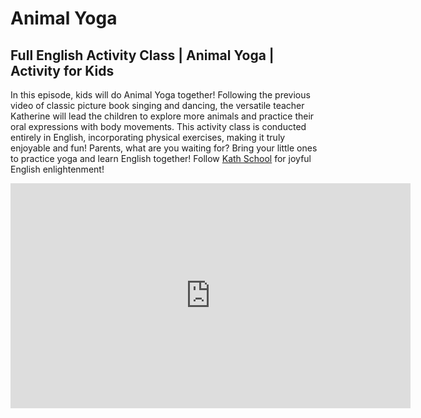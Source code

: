 # Animal Yoga

## Full English Activity Class | Animal Yoga | Activity for Kids

In this episode, kids will do Animal Yoga together! Following the previous video of classic picture book singing and dancing, the versatile teacher Katherine will lead the children to explore more animals and practice their oral expressions with body movements.
This activity class is conducted entirely in English, incorporating physical exercises, making it truly enjoyable and fun!
Parents, what are you waiting for? Bring your little ones to practice yoga and learn English together!
Follow [Kath School](https://space.bilibili.com/20797715) for joyful English enlightenment!

<iframe
  src="https://player.bilibili.com/player.html?bvid=BV11L41197mv&cid=1&page=1"
  scrolling="no"
  border="0"
  frameborder="no"
  framespacing="0"
  allowfullscreen="true"
  width="640"
  height="360"
></iframe>
